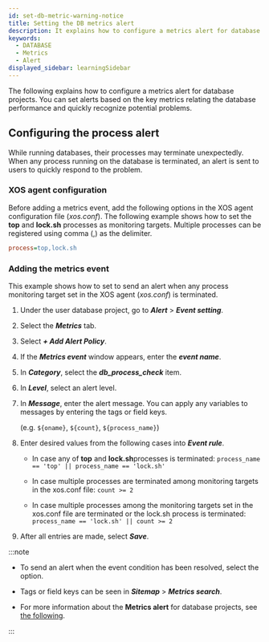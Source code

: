 ```yaml
---
id: set-db-metric-warning-notice
title: Setting the DB metrics alert
description: It explains how to configure a metrics alert for database products.
keywords:
  - DATABASE
  - Metrics
  - Alert
displayed_sidebar: learningSidebar
---
```


The following explains how to configure a metrics alert for database projects. You can set alerts based on the key metrics relating the database performance and quickly recognize potential problems.

## Configuring the process alert

While running databases, their processes may terminate unexpectedly. When any process running on the database is terminated, an alert is sent to users to quickly respond to the problem. 

### XOS agent configuration

Before adding a metrics event, add the following options in the XOS agent configuration file (_xos.conf_). The following example shows how to set the **top** and **lock.sh** processes as monitoring targets. Multiple processes can be registered using comma (,) as the delimiter.

```ini title='xos.conf'
process=top,lock.sh
```

### Adding the metrics event

This example shows how to set to send an alert when any process monitoring target set in the XOS agent (_xos.conf_) is terminated.

1. Under the user database project, go to **_Alert_** > **_Event setting_**.

2. Select the **_Metrics_** tab.

3. Select **_+ Add Alert Policy_**.

4. If the **_Metrics event_** window appears, enter the **_event name_**.

5. In **_Category_**, select the **_db_process_check_** item.

   <ImgLang img='best-p/db-add-metrics-event-category-process.png' />

6. In **_Level_**, select an alert level.

7. In **_Message_**, enter the alert message. You can apply any variables to messages by entering the tags or field keys. 

   (e.g. `${oname}`, `${count}`, `${process_name}`)

8. Enter desired values from the following cases into **_Event rule_**.

   - In case any of **top** and **lock.sh**processes is terminated: `process_name == 'top' || process_name == 'lock.sh'`

     <ImgLang img='best-p/db-add-metrics-event-category-process-sample-00.png' />

   - In case multiple processes are terminated among monitoring targets in the xos.conf file: `count >= 2`

     <ImgLang img='best-p/db-add-metrics-event-category-process-sample-01.png' />

   - In case multiple processes among the monitoring targets set in the xos.conf file are terminated or the lock.sh process is terminated: `process_name == 'lock.sh' || count >= 2`

     <ImgLang img='best-p/db-add-metrics-event-category-process-sample-02.png' />

9. After all entries are made, select **_Save_**.

:::note

- To send an alert when the event condition has been resolved, select the <Cmdname sid="CNT08320" className="uitext" /> option.

- Tags or field keys can be seen in **_Sitemap_** > **_Metrics search_**.

- For more information about the **Metrics alert** for database projects, see [the following](../postgresql/metric-warning-notice).

:::
